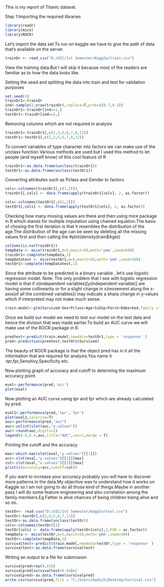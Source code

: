 This is my report of Titanic dataset.

Step 1:Importing the required libraries

```r
library(readr)
library(mice)
library(ROCR)
```
Let's import the data set.To run on kaggle we have to give the path of data that's available on the server.
```r
trainOr <- read_csv("D:/UIC/1st Semester/Kaggle/train.csv")
```
View the training data.But I will skip it because most of the readers are familiar as to how the data looks like.

Setting the seed and splitting the data into train and test for validation purposes
```r
set.seed(3)
trainOr1<-trainOr
ind<-sample(2,nrow(trainOr),replace=T,prob=c(0.7,0.3))
trainOr1<-trainOr[ind==1,]
testOr1<-trainOr[ind==2,]
```

Removing columns which are not required in analysis
```r
trainOr1<-trainOr1[,c(2,3,5,6,7,8,12)]
testOr1<-testOr1[,c(2,3,5,6,7,8,12)]
```

To convert variables of type character into factors we can make use of the 
unclass function.Various methods are used but I used this method to let people 
(and myself know) of this cool feature of R

```r
trainOr1<-as.data.frame(unclass(trainOr1))
testOr1<-as.data.frame(unclass(testOr1))

```
Converting attributes such as Pclass and Gender to factors

```r
cols<-colnames(trainOr1[,c(1,2)])
trainOr1[,cols] <- data.frame(apply(trainOr1[cols], 2, as.factor))

cols<-colnames(testOr1[,c(1,2)])
testOr1[,cols] <- data.frame(apply(testOr1[cols], 2, as.factor))

```

Checking how many missing values are there and then using mice package in R
which stands for multiple imputation using chained equation.The basis of chosing the first iteration is that it resembles the distribution of the age.The distribution of the age can be seen by deleting all the missing values first and then calling the #plot(density(train$Age))

```r
colSums(is.na(trainOr1))
tempData <- mice(trainOr1,m=5,maxit=50,meth='pmm',seed=500)
trainOr1<-complete(tempData,1)
tempDatatest <- mice(testOr1,m=5,maxit=50,meth='pmm',seed=500)
testOr1<-complete(tempDatatest,1)
```


Since the attribute to be predicted is a binary variable , let's use logistic
regression model.
Note: The only problem that I see with logistic regression model is that
if x(independent variables)[y(independent variable)] are having some collinearity
or for a slight change in x(movement along the x-axis(of all the combined variables)) may indicate a sharp change in y-values which if interpreted may not make much sense.

```r
train.model<-glm(Survived~Sex+Pclass+Age+SibSp+Parch+Embarked,family ="binomial",data=trainOr1)
```

Once we build our model we need to test our model on the test data and hence the division that was made earlier.To build an AUC curve we will make use of the
ROCR package in R.

```r
predtest<-predict(train.model,newdata=testOr1,type = 'response' )
pred<-prediction(predtest,testOr1$Survived)
```
The beauty of ROCR package is that the object pred has in it all the information that are required for analysis.You name it :tpr,fpr,Sensitivy,Specificity etc.

Now plotting graph of accuracy and cutoff to determing the maximum accuracy point.

```r
eval<-performance(pred,'acc')
plot(eval)
```
Now plotting an AUC curve using tpr and fpr which are already calculated by pred.


```r
eval1<-performance(pred,'tpr','fpr')
plot(eval1,colorize=T)
auc<-performance(pred,"auc")
auc<-unlist(slot(auc,"y.values"))
auc<-round(auc,digits=2)
legend(0.8,0.4,auc,title="AUC",cex=1,merge = T)
```

Printing the cutoff and the accuracy


```r
max<-which.max(slot(eval,"y.values")[[1]])
acc<-slot(eval,"y.values")[[1]][max]
cut<-slot(eval,"x.values")[[1]][max]
print(c(accuracy=acc,cutoff=cut))

```
If you want to increase your accuracy probably you will have to discover more patterns in the data.My objective was to understand how it works on Kaggle so I am not going to do all those kind of things.Maybe in another pass I will do some feature engineering and also correlation among the family members.Eg.Father is alive chances of being children being alive and so on.


```r
testOr<- read_csv("D:/UIC/1st Semester/Kaggle/test.csv")
testOr<-testOr[,c(2,4,5,6,7,11)]
testOr<-as.data.frame(unclass(testOr))
cols<-colnames(testOr)[1]
testOr[cols] <- data.frame(apply(testOr[cols],2,FUN = as.factor))
tempData <- mice(testOr,m=5,maxit=50,meth='pmm',seed=500)
testOr<-complete(tempData,1)
survivaltest<-predict(train.model,newdata=testOr,type = 'response' )
survivaltest<-as.data.frame(survivaltest)

```


Writing an output to a file for submission

```r
survivalpred=rep(0,418)
survivalpred[survivaltest>0.64]=1
survivalpred<-as.data.frame(survivalpred)
write.csv(survivalpred,file = "C:/Users/Aadish/Desktop/Survival.csv")
```









